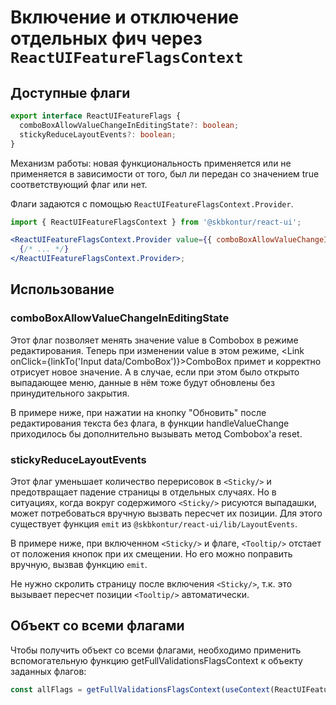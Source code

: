 


<Meta of={FeatureFlagsStories} />

# Включение и отключение отдельных фич через `ReactUIFeatureFlagsContext`

## Доступные флаги

```typescript static
export interface ReactUIFeatureFlags {
  comboBoxAllowValueChangeInEditingState?: boolean;
  stickyReduceLayoutEvents?: boolean;
}
```

Механизм работы: новая функциональность применяется или не применяется в зависимости от того, был ли передан со значением true соответствующий флаг или нет.

Флаги задаются с помощью `ReactUIFeatureFlagsContext.Provider`.

```jsx static
import { ReactUIFeatureFlagsContext } from '@skbkontur/react-ui';

<ReactUIFeatureFlagsContext.Provider value={{ comboBoxAllowValueChangeInEditingState: true }}>
  {/* ... */}
</ReactUIFeatureFlagsContext.Provider>;
```

## Использование

### comboBoxAllowValueChangeInEditingState

Этот флаг позволяет менять значение value в Combobox в режиме редактирования. Теперь при изменении value в этом режиме, <Link onClick={linkTo('Input data/ComboBox')}>ComboBox</Link> примет и корректно отрисует новое значение. А в случае, если при этом было открыто выпадающее меню, данные в нём тоже будут обновлены без принудительного закрытия.

В примере ниже, при нажатии на кнопку "Обновить" после редактирования текста без флага, в функции handleValueChange приходилось бы дополнительно вызывать метод Combobox'a reset.

<Story of={FeatureFlagsStories.Example1} />

### stickyReduceLayoutEvents

Этот флаг уменьшает количество перерисовок в `<Sticky/>` и предотвращает падение страницы в отдельных случаях. Но в ситуациях, когда вокруг содержимого `<Sticky/>` рисуются выпадашки, может потребоваться вручную вызвать пересчет их позиции. Для этого существует функция `emit` из `@skbkontur/react-ui/lib/LayoutEvents`.

В примере ниже, при включенном `<Sticky/>` и флаге, `<Tooltip/>` отстает от положения кнопок при их смещении. Но его можно поправить вручную, вызвав функцию `emit`.

Не нужно скролить страницу после включения `<Sticky/>`, т.к. это вызывает пересчет позиции `<Tooltip/>` автоматически.

<Story of={FeatureFlagsStories.Example2} />

## Объект со всеми флагами

Чтобы получить объект со всеми флагами, необходимо применить вспомогательную функцию getFullValidationsFlagsContext к объекту заданных флагов:

```typescript static
const allFlags = getFullValidationsFlagsContext(useContext(ReactUIFeatureFlagsContext));
```
